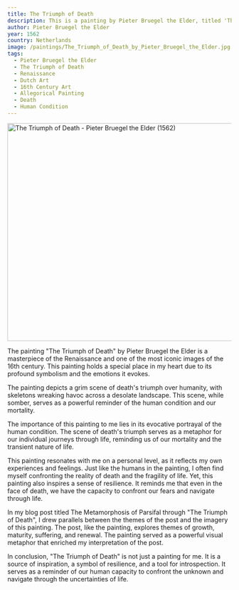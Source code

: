 ```yaml
---
title: The Triumph of Death
description: This is a painting by Pieter Bruegel the Elder, titled 'The Triumph of Death'. It depicts a grim scene of death's triumph over humanity, with skeletons wreaking havoc across a desolate landscape. This painting holds a special place in my heart due to its profound symbolism and the emotions it evokes.
author: Pieter Bruegel the Elder
year: 1562
country: Netherlands
image: /paintings/The_Triumph_of_Death_by_Pieter_Bruegel_the_Elder.jpg
tags:
  - Pieter Bruegel the Elder
  - The Triumph of Death
  - Renaissance
  - Dutch Art
  - 16th Century Art
  - Allegorical Painting
  - Death
  - Human Condition
---
```


<Image className="w-full" width="1080" height="489" src="/paintings/The_Triumph_of_Death_by_Pieter_Bruegel_the_Elder.jpg"
       alt="The Triumph of Death - Pieter Bruegel the Elder (1562)"
       caption="The Triumph of Death - Pieter Bruegel the Elder (1562)"/>

The painting "The Triumph of Death" by Pieter Bruegel the Elder is a masterpiece of the Renaissance and one of the most iconic images of the 16th century. This painting holds a special place in my heart due to its profound symbolism and the emotions it evokes.

The painting depicts a grim scene of death's triumph over humanity, with skeletons wreaking havoc across a desolate landscape. This scene, while somber, serves as a powerful reminder of the human condition and our mortality.

The importance of this painting to me lies in its evocative portrayal of the human condition. The scene of death's triumph serves as a metaphor for our individual journeys through life, reminding us of our mortality and the transient nature of life.

This painting resonates with me on a personal level, as it reflects my own experiences and feelings. Just like the humans in the painting, I often find myself confronting the reality of death and the fragility of life. Yet, this painting also inspires a sense of resilience. It reminds me that even in the face of death, we have the capacity to confront our fears and navigate through life.

In my blog post titled <Link href="/posts/the-metamorphosis-of-parsifal-through-the-triumph-of-death">The Metamorphosis of Parsifal through "The Triumph of Death"</Link>, I drew parallels between the themes of the post and the imagery of this painting. The post, like the painting, explores themes of growth, maturity, suffering, and renewal. The painting served as a powerful visual metaphor that enriched my interpretation of the post.

In conclusion, "The Triumph of Death" is not just a painting for me. It is a source of inspiration, a symbol of resilience, and a tool for introspection. It serves as a reminder of our human capacity to confront the unknown and navigate through the uncertainties of life.
